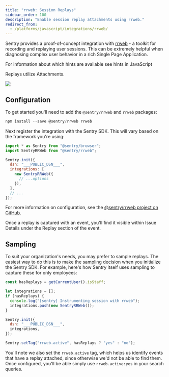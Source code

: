 ```yaml
---
title: "rrweb: Session Replays"
sidebar_order: 100
description: "Enable session replay attachments using rrweb."
redirect_from:
  - /platforms/javascript/integrations/rrweb/
---
```


Sentry provides a proof-of-concept integration with [rrweb](https://www.rrweb.io/) - a toolkit for recording and replaying user sessions. This can be extremely helpful when diagnosing complex user behavior in a rich Single Page Application.

<Note><markdown>

For information about which hints are available see <PlatformLink to="/configuration/filtering/#using-hints">hints in JavaScript</PlatformLink>

Replays utilize <PlatformLink to="/enriching-events/attachments/">Attachments</PlatformLink>.

</markdown></Note>

![](rrweb.gif)

## Configuration

To get started you'll need to add the `@sentry/rrweb` and `rrweb` packages:

```javascript
npm install --save @sentry/rrweb rrweb
```

Next register the integration with the Sentry SDK. This will vary based on the framework you're using:

```javascript
import * as Sentry from "@sentry/browser";
import SentryRRWeb from "@sentry/rrweb";

Sentry.init({
  dsn: "___PUBLIC_DSN___",
  integrations: [
    new SentryRRWeb({
      // ...options
    }),
  ],
  // ...
});
```

<Note><markdown>

For more information on configuration, see the [@sentry/rrweb project on GitHub](https://github.com/getsentry/sentry-rrweb).

</markdown></Note>

Once a replay is captured with an event, you'll find it visible within Issue Details under the Replay section of the event.

## Sampling

To suit your organization's needs, you may prefer to sample replays. The easiest way to do this is to make the sampling decision when you initialize the Sentry SDK. For example, here's how Sentry itself uses sampling to capture these for only employees:

```javascript
const hasReplays = getCurrentUser().isStaff;

let integrations = [];
if (hasReplays) {
  console.log("[sentry] Instrumenting session with rrweb");
  integrations.push(new SentryRRWeb());
}

Sentry.init({
  dsn: "___PUBLIC_DSN___",
  integrations,
});

Sentry.setTag("rrweb.active", hasReplays ? "yes" : "no");
```

You'll note we also set the `rrweb.active` tag, which helps us identify events that have a replay attached, since otherwise we'd not be able to find them. Once configured, you'll be able simply use `rrweb.active:yes` in your search queries.
